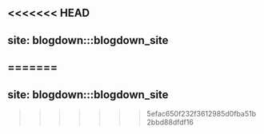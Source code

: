 <<<<<<< HEAD
---
site: blogdown:::blogdown_site
---
=======
---
site: blogdown:::blogdown_site
---
>>>>>>> 5efac650f232f3612985d0fba51b2bbd88dfdf16
